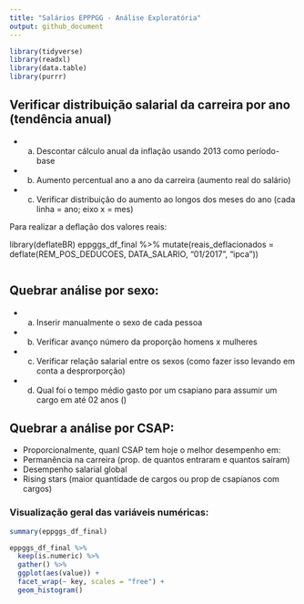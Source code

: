 ```yaml
---
title: "Salários EPPPGG - Análise Exploratória"
output: github_document
---
```


```r
library(tidyverse)
library(readxl)
library(data.table)
library(purrr)
```

##  Verificar distribuição salarial da carreira por ano (tendência anual)
* a. Descontar cálculo anual da inflação usando 2013 como período-base
* b. Aumento percentual ano a ano da carreira (aumento real do salário)
* c. Verificar distribuição do aumento ao longos dos meses do ano (cada linha = ano; eixo x = mes)

Para realizar a deflação dos valores reais:

library(deflateBR)
eppggs_df_final %>% mutate(reais_deflacionados = deflate(REM_POS_DEDUCOES, DATA_SALARIO, "01/2017", "ipca"))

```r

```


## Quebrar análise por sexo:

* a. Inserir manualmente o sexo de cada pessoa
* b. Verificar avanço número da proporção homens x mulheres
* c. Verificar relação salarial entre os sexos (como fazer isso levando em conta a desprorporção)
* d. Qual foi o tempo médio gasto por um csapiano para assumir um cargo em até 02 anos ()

## Quebrar a análise por CSAP:
* Proporcionalmente, quanl CSAP tem hoje o melhor desempenho em:
* Permanência na carreira (prop. de quantos entraram e quantos saíram)
* Desempenho salarial global
* Rising stars (maior quantidade de cargos ou prop de csapianos com cargos)


### Visualização geral das variáveis numéricas:
```r
summary(eppggs_df_final)

eppggs_df_final %>%
  keep(is.numeric) %>% 
  gather() %>% 
  ggplot(aes(value)) +
  facet_wrap(~ key, scales = "free") +
  geom_histogram()
```

        